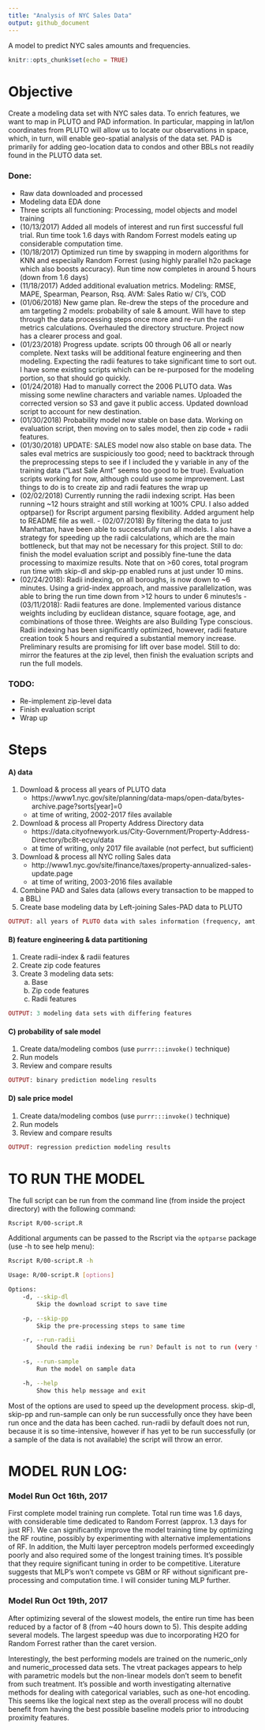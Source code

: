 ```yaml
---
title: "Analysis of NYC Sales Data"
output: github_document
---
```


A model to predict NYC sales amounts and frequencies. 

```r
knitr::opts_chunk$set(echo = TRUE)
```

# Objective
Create a modeling data set with NYC sales data. To enrich features, we want to map in PLUTO and PAD information. In particular, mapping in lat/lon coordinates from PLUTO will allow us to locate our observations in space, which, in turn, will enable geo-spatial analysis of the data set. PAD is primarily for adding geo-location data to condos and other BBLs not readily found in the PLUTO data set. 

### Done:

- Raw data downloaded and processed
- Modeling data EDA done
- Three scripts all functioning: Processing, model objects and model training
- (10/13/2017) Added all models of interest and run first successful full trial. Run time took 1.6 days with Random Forrest models eating up considerable computation time.
- (10/18/2017) Optimized run time by swapping in modern algorithms for KNN and especially Random Forrest (using highly parallel h2o package which also boosts accuracy). Run time now completes in around 5 hours (down from 1.6 days)
- (11/18/2017) Added additional evaluation metrics. Modeling: RMSE, MAPE, Spearman, Pearson, Rsq. AVM: Sales Ratio w/ CI's, COD
- (01/06/2018) New game plan. Re-drew the steps of the procedure and am targeting 2 models: probability of sale & amount. Will have to step through the data processing steps once more and re-run the radii metrics calculations. Overhauled the directory structure. Project now has a clearer process and goal.
- (01/23/2018) Progress update. scripts 00 through 06 all or nearly complete. Next tasks will be additional feature engineering and then modeling. Expecting the radii features to take significant time to sort out. I have some existing scripts which can be re-purposed for the modeling portion, so that should go quickly. 
- (01/24/2018) Had to manually correct the 2006 PLUTO data. Was missing some newline characters and variable names. Uploaded the corrected version so S3 and gave it public access. Updated download script to account for new destination. 
- (01/30/2018) Probability model now stable on base data. Working on evaluation script, then moving on to sales model, then zip code + radii features. 
- (01/30/2018) UPDATE: SALES model now also stable on base data. The sales eval metrics are suspiciously too good; need to backtrack through the preprocessing steps to see if I included the y variable in any of the training data ("Last Sale Amt" seems too good to be true). Evaluation scripts working for now, although could use some improvement. Last things to do is to create zip and radii features the wrap up
- (02/02/2018) Currently running the radii indexing script. Has been running ~12 hours straight and still working at 100% CPU. I also added optparse() for Rscript argument parsing flexibility. Added argument help to README file as well. - (02/07/2018) By filtering the data to just Manhattan, have been able to successfully run all models. I also have a strategy for speeding up the radii calculations, which are the main bottleneck, but that may not be necessary for this project. Still to do: finish the model evaluation script and possibly fine-tune the data processing to maximize results. Note that on >60 cores, total program run time with skip-dl and skip-pp enabled runs at just under 10 mins. 
- (02/24/2018): Radii indexing, on all boroughs, is now down to ~6 minutes. Using a grid-index approach, and massive parallelization, was able to bring the run time down from >12 hours to under 6 minutes!s
-(03/11/2018): Radii features are done. Implemented various distance weights including by euclidean distance, square footage, age, and combinations of those three. Weights are also Building Type conscious. Radii indexing has been significantly optimized, however, radii feature creation took 5 hours and required a substantial memory increase. Preliminary results are promising for lift over base model. Still to do: mirror the features at the zip level, then finish the evaluation scripts and run the full models.


### TODO: 
- Re-implement zip-level data
- Finish evaluation script
- Wrap up

# Steps

#### A) data
1) Download & process all years of PLUTO data
    - https://www1.nyc.gov/site/planning/data-maps/open-data/bytes-archive.page?sorts[year]=0
    - at time of writing, 2002-2017 files available
2) Download & process all Property Address Directory data
    - https://data.cityofnewyork.us/City-Government/Property-Address-Directory/bc8t-ecyu/data
    - at time of writing, only 2017 file available (not perfect, but sufficient)
3) Download & process all NYC rolling Sales data
    - http://www1.nyc.gov/site/finance/taxes/property-annualized-sales-update.page
    - at time of writing, 2003-2016 files available
4) Combine PAD and Sales data (allows every transaction to be mapped to a BBL)
5) Create base modeling data by Left-joining Sales-PAD data to PLUTO

```ruby
OUTPUT: all years of PLUTO data with sales information (frequency, amt, etc)
```

#### B) feature engineering & data partitioning
1) Create radii-index & radii features
2) Create zip code features
3) Create 3 modeling data sets:
    a) Base
    b) Zip code features
    c) Radii features 

```ruby
OUTPUT: 3 modeling data sets with differing features
```

#### C) probability of sale model
1) Create data/modeling combos (use `purrr:::invoke()` technique)
2) Run models
3) Review and compare results
 
```ruby
OUTPUT: binary prediction modeling results
```

#### D) sale price model
1) Create data/modeling combos (use `purrr:::invoke()` technique)
2) Run models
3) Review and compare results
 

```ruby
OUTPUT: regression prediction modeling results
```

# TO RUN THE MODEL

The full script can be run from the command line (from inside the project directory) with the following command:

`Rscript R/00-script.R`

Additional arguments can be passed to the Rscript via the `optparse` package (use -h to see help menu):

```bash
Rscript R/00-script.R -h

Usage: R/00-script.R [options]

Options:
	-d, --skip-dl
		Skip the download script to save time

	-p, --skip-pp
		Skip the pre-processing steps to same time

	-r, --run-radii
		Should the radii indexing be run? Default is not to run (very time intensive)

	-s, --run-sample
		Run the model on sample data

	-h, --help
		Show this help message and exit
```

Most of the options are used to speed up the development process. skip-dl, skip-pp and run-sample can only be run successfully once they have been run once and the data has been cached. run-radii by default does not run, because it is so time-intensive, however if has yet to be run successfully (or a sample of the data is not available) the script will throw an error. 

# MODEL RUN LOG:

### Model Run Oct 16th, 2017

First complete model training run complete. Total run time was 1.6 days, with considerable time dedicated to Random Forrest (approx. 1.3 days for just RF). We can significantly improve the model training time by optimizing the RF routine, possibly by experimenting with alternative implementations of RF. In addition, the Multi layer perceptron models performed exceedingly poorly and also required some of the longest training times. It's possible that they require significant tuning in order to be competitive. Literature suggests that MLP's won't compete vs GBM or RF without significant pre-processing and computation time. I will consider tuning MLP further.

### Model Run Oct 19th, 2017

After optimizing several of the slowest models, the entire run time has been reduced by a factor of 8 (from ~40 hours down to 5). This despite adding several models. The largest speedup was due to incorporating H2O for Random Forrest rather than the caret version. 

Interestingly, the best performing models are trained on the numeric_only and numeric_processed data sets. The vtreat packages appears to help with parametric models but the non-linear models don't seem to benefit from such treatment. It's possible and worth investigating alternative methods for dealing with categorical variables, such as one-hot encoding. This seems like the logical next step as the overall process will no doubt benefit from having the best possible baseline models prior to introducing proximity features. 







